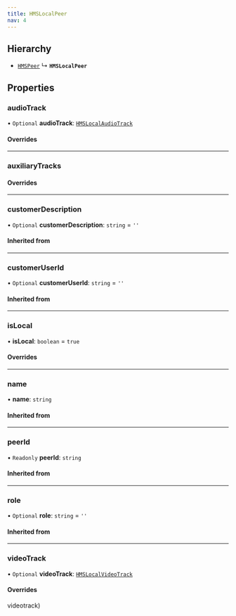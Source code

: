 ```yaml
---
title: HMSLocalPeer
nav: 4
---
```


## Hierarchy

- [`HMSPeer`](/js-docs/classes/hmspeer)
  ↳ **`HMSLocalPeer`**

## Properties

### audioTrack

• `Optional` **audioTrack**: [`HMSLocalAudioTrack`](/js-docs/classes/hmslocalaudiotrack)

#### Overrides

---

### auxiliaryTracks

#### Overrides

---

### customerDescription

• `Optional` **customerDescription**: `string` = `''`

#### Inherited from

---

### customerUserId

• `Optional` **customerUserId**: `string` = `''`

#### Inherited from

---

### isLocal

• **isLocal**: `boolean` = `true`

#### Overrides

---

### name

• **name**: `string`

#### Inherited from

---

### peerId

• `Readonly` **peerId**: `string`

#### Inherited from

---

### role

• `Optional` **role**: `string` = `''`

#### Inherited from

---

### videoTrack

• `Optional` **videoTrack**: [`HMSLocalVideoTrack`](/js-docs/classes/hmslocalvideotrack)

#### Overrides

videotrack)
